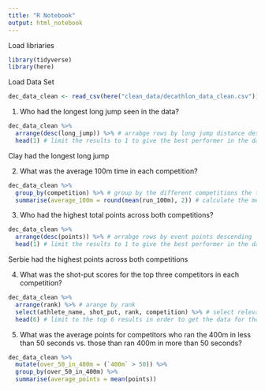 ```yaml
---
title: "R Notebook"
output: html_notebook
---
```


Load libriaries
```r
library(tidyverse)
library(here)
```

Load Data Set
```r
dec_data_clean <- read_csv(here("clean_data/decathlon_data_clean.csv"))
```

1. Who had the longest long jump seen in the data?
```r
dec_data_clean %>%
  arrange(desc(long_jump)) %>% # arrabge rows by long jump distance descending
  head(1) # limit the results to 1 to give the best performer in the data set
```

Clay had the longest long jump

2. What was the average 100m time in each competition?

```r
dec_data_clean %>%
  group_by(competition) %>% # group by the different competitions the the data set
  summarise(average_100m = round(mean(run_100m), 2)) # calculate the mean for each category and format the same as the data
```

3. Who had the highest total points across both competitions?

```r
dec_data_clean %>%
  arrange(desc(points)) %>% # arrabge rows by event points descending
  head(1) # limit the results to 1 to give the best performer in the data set
```

Serbie had the highest points across both competitions

4. What was the shot-put scores for the top three competitors in each competition?
```r
dec_data_clean %>%
  arrange(rank) %>% # arange by rank
  select(athlete_name, shot_put, rank, competition) %>% # select relevant columns
  head(6) # limit to the top 6 results in order to get the data for the top 3 competitors in each competition
```

5. What was the average points for competitors who ran the 400m in less than 50 seconds vs. those than ran 400m in more than 50 seconds?

```r
dec_data_clean %>%
  mutate(over_50_in_400m = (`400m` > 50)) %>%
  group_by(over_50_in_400m) %>% 
  summarise(average_points = mean(points))
```


